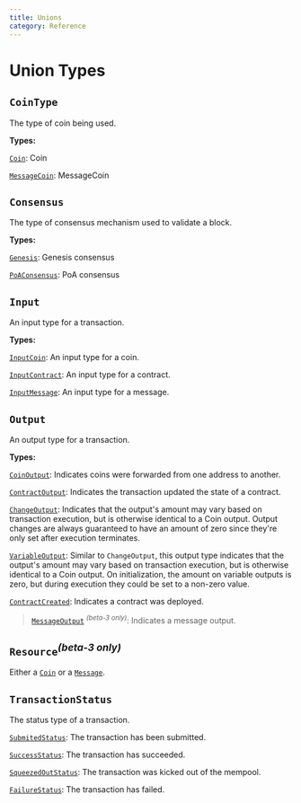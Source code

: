 ```yaml
---
title: Unions
category: Reference
---
```


# Union Types

## `CoinType`

The type of coin being used.

**Types:**

<a href="/docs/reference/objects/#coin">`Coin`</a>:
Coin

<a href="/docs/reference/objects/#messagecoin">`MessageCoin`</a>:
MessageCoin


## `Consensus`

The type of consensus mechanism used to validate a block.

**Types:**

<a href="/docs/reference/objects/#genesis">`Genesis`</a>:
Genesis consensus

<a href="/docs/reference/objects/#poaconsensus">`PoAConsensus`</a>:
PoA consensus

## `Input`

An input type for a transaction.

**Types:**

<a href="/docs/reference/objects/#inputcoin">`InputCoin`</a>:
An input type for a coin.

<a href="/docs/reference/objects/#inputcontract">`InputContract`</a>:
An input type for a contract.

<a href="/docs/reference/objects/#inputmessage">`InputMessage`</a>:
An input type for a message.

## `Output`

An output type for a transaction.

**Types:**

<a href="/docs/reference/objects/#coinoutput">`CoinOutput`</a>:
Indicates coins were forwarded from one address to another.

<a href="/docs/reference/objects/#contractoutput">`ContractOutput`</a>:
Indicates the transaction updated the state of a contract.

<a href="/docs/reference/objects/#changeoutput">`ChangeOutput`</a>:
Indicates that the output's amount may vary based on transaction execution, but is otherwise identical to a Coin output. Output changes are always guaranteed to have an amount of zero since they're only set after execution terminates.

<a href="/docs/reference/objects/#variableoutput">`VariableOutput`</a>:
Similar to `ChangeOutput`, this output type indicates that the output's amount may vary based on transaction execution, but is otherwise identical to a Coin output. On initialization, the amount on variable outputs is zero, but during execution they could be set to a non-zero value.

<a href="/docs/reference/objects/#contractcreated">`ContractCreated`</a>:
Indicates a contract was deployed.

> <a href="/docs/reference/objects/#messageoutput">`MessageOutput`</a> <sup>_(beta-3 only)_</sup>:
> Indicates a message output.

## `Resource`<sup>_(beta-3 only)_</sup>

Either a <a href="/docs/reference/objects/#coin">`Coin`</a> or a <a href="/docs/reference/objects/#message">`Message`</a>.

## `TransactionStatus`

The status type of a transaction.

<a href="/docs/reference/objects/#submittedstatus">`SubmitedStatus`</a>:
The transaction has been submitted.

<a href="/docs/reference/objects/#successstatus">`SuccessStatus`</a>:
The transaction has succeeded.

<a href="/docs/reference/objects/#squeezedoutstatus">`SqueezedOutStatus`</a>:
The transaction was kicked out of the mempool.

<a href="/docs/reference/objects/#failurestatus">`FailureStatus`</a>:
The transaction has failed.
